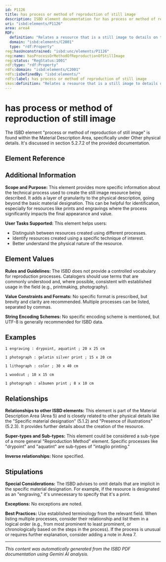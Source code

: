 ```yaml
---
id: P1126
title: has process or method of reproduction of still image
description: ISBD element documentation for has process or method of reproduction of still image
uri: "isbd:elements/P1126"
area: area4
RDF:
  definition: "Relates a resource that is a still image to details on the process or method of reproduction."
  domain: "isbd:elements/C2001"
  type: "rdf:Property"
reg:hasUnconstrained: "isbd:unc/elements/P1126"
reg:name: hasProcessOrMethodOfReproductionOfStillImage
reg:status: "RegStatus:1001"
rdf:type: "rdf:Property"
rdfs:domain: "isbd:elements/C2001"
rdfs:isDefinedBy: "isbd:elements/"
rdfs:label: has process or method of reproduction of still image
skos:definition: "Relates a resource that is a still image to details on the process or method of reproduction."
---
```

# has process or method of reproduction of still image

The ISBD element "process or method of reproduction of still image" is found within the Material Description Area, specifically under Other physical details. It's discussed in section 5.2.7.2 of the provided documentation.

## Element Reference


<ElementReference frontMatter={frontMatter} />

## Additional Information

**Scope and Purpose:**  This element provides more specific information about the technical process used to create the still image resource being described. It adds a layer of granularity to the physical description, going beyond the basic material designation. This can be helpful for identification, especially for resources like prints and engravings where the process significantly impacts the final appearance and value.

**User Tasks Supported:** This element helps users:

* Distinguish between resources created using different processes.
* Identify resources created using a specific technique of interest.
* Better understand the physical nature of the resource.

## Element Values

**Rules and Guidelines:** The ISBD does not provide a controlled vocabulary for reproduction processes.  Catalogers should use terms that are commonly understood and, where possible, consistent with established usage in the field (e.g., printmaking, photography).

**Value Constraints and Formats:** No specific format is prescribed, but brevity and clarity are recommended.  Multiple processes can be listed, separated by commas.

**String Encoding Schemes:**  No specific encoding scheme is mentioned, but UTF-8 is generally recommended for ISBD data.

## Examples

```
1 engraving : drypoint, aquatint ; 20 x 25 cm
```

```
1 photograph : gelatin silver print ; 15 x 20 cm
```

```
1 lithograph : color ; 30 x 40 cm
```

```
1 woodcut ; 10 x 15 cm
```

```
1 photograph : albumen print ; 8 x 10 cm
```


## Relationships

**Relationships to other ISBD elements:** This element is part of the Material Description Area (Area 5) and is closely related to other physical details like the "Specific material designation" (5.1.2) and "Presence of illustrations" (5.2.3).  It provides further details about the creation of the resource.

**Super-types and Sub-types:**  This element could be considered a sub-type of a more general "Reproduction Method" element. Specific processes like "drypoint" and "aquatint" are sub-types of "intaglio printing."

**Inverse relationships:**  None specified.


## Stipulations

**Special Considerations:** The ISBD advises to omit details that are implicit in the specific material designation.  For example, if the resource is designated as an "engraving," it's unnecessary to specify that it's a print.

**Exceptions:**  No exceptions are noted.

**Best Practices:** Use established terminology from the relevant field.  When listing multiple processes, consider their relationship and list them in a logical order (e.g., from most prominent to least prominent, or chronologically based on the steps in the process). If the process is unusual or requires further explanation, consider adding a note in Area 7.


---

*This content was automatically generated from the ISBD PDF documentation using Gemini AI analysis.*
